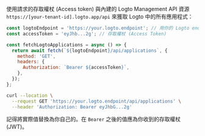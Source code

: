 
使用請求的存取權杖 (Access token) 與內建的 Logto Management API 資源 `https://[your-tenant-id].logto.app/api` 來獲取 Logto 中的所有應用程式：

<Tabs>
<TabItem value="Node.js" label="Node.js">

```js
const logtoEndpoint = 'https://your.logto.endpoint'; // 用你的 Logto endpoint 替換
const accessToken = 'eyJhb...2g'; // 存取權杖 (Access Token)

const fetchLogtoApplications = async () => {
  return await fetch(`${logtoEndpoint}/api/applications`, {
    method: 'GET',
    headers: {
      Authorization: `Bearer ${accessToken}`,
    },
  });
};
```

</TabItem>

<TabItem value="cURL" label="cURL">

```bash
curl --location \
  --request GET 'https://your.logto.endpoint/api/applications' \
  --header 'Authorization: Bearer eyJhbG...2g'
```

記得將實際值替換為你自己的。在 `Bearer` 之後的值應為你收到的存取權杖 (JWT)。

</TabItem>

</Tabs>
